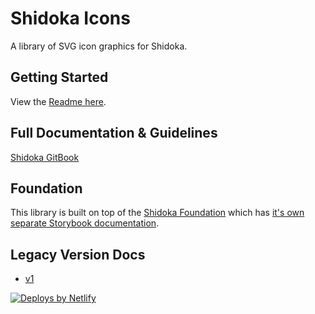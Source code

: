 
<Meta title="Welcome" />

# Shidoka Icons

A library of SVG icon graphics for Shidoka.

## Getting Started

View the [Readme here](https://github.com/kyndryl-design-system/shidoka-icons).

## Full Documentation & Guidelines

[Shidoka GitBook](kyndryl.gitbook.io/kyndryl-cto/shidoka-design-system)

## Foundation

This library is built on top of the [Shidoka Foundation](https://github.com/kyndryl-design-system/shidoka-foundation) which has [it's own separate Storybook documentation](https://shidoka-foundation.netlify.app).

## Legacy Version Docs

- [v1](https://v1--shidoka-icons.netlify.app)

<a href="https://www.netlify.com">
  <img
    src="https://www.netlify.com/v3/img/components/netlify-color-accent.svg"
    alt="Deploys by Netlify"
  />
</a>
